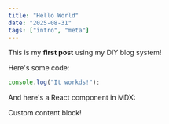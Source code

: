 ```yaml
---
title: "Hello World"
date: "2025-08-31"
tags: ["intro", "meta"]
---
```


This is my **first post** using my DIY blog system!

Here's some code:

```javascript
console.log("It workds!");
```

And here's a React component in MDX:

<div style={{ padding: "1rem", background: "var(--pico-background-color)" }}>
  Custom content block!
</div>
